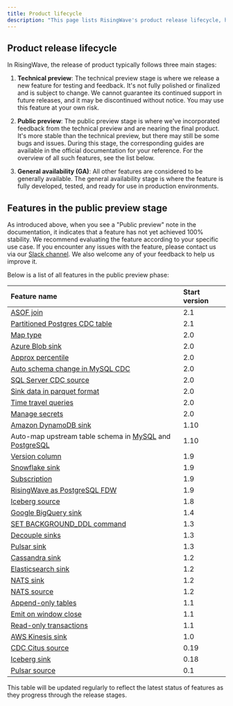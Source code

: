 ```yaml
---
title: Product lifecycle
description: "This page lists RisingWave's product release lifecycle, how RisingWave defines each stage, and a complete list of all features in the public preview stage."
---
```


## Product release lifecycle

In RisingWave, the release of product typically follows three main stages:

1.  **Technical preview**: The technical preview stage is where we release a new feature for testing and feedback. It's not fully polished or finalized and is subject to change. We cannot guarantee its continued support in future releases, and it may be discontinued without notice. You may use this feature at your own risk.

2.  **Public preview**: The public preview stage is where we've incorporated feedback from the technical preview and are nearing the final product. It's more stable than the technical preview, but there may still be some bugs and issues. During this stage, the corresponding guides are available in the official documentation for your reference. For the overview of all such features, see the list below.

3.  **General availability (GA)**: All other features are considered to be generally available. The general availability stage is where the feature is fully developed, tested, and ready for use in production environments.


## Features in the public preview stage

As introduced above, when you see a "Public preview" note in the documentation, it indicates that a feature has not yet achieved 100% stability. We recommend evaluating the feature according to your specific use case. If you encounter any issues with the feature, please contact us via our [Slack channel](https://www.risingwave.com/slack). We also welcome any of your feedback to help us improve it.

Below is a list of all features in the public preview phase:

| Feature name |  Start version |
| :-- | :-- |
| [ASOF join](/docs/current/query-syntax-join-clause/#asof-joins) | 2.1 |
| [Partitioned Postgres CDC table](/docs/current/ingest-from-postgres-cdc/) | 2.1 |
| [Map type](/docs/current/data-type-map/) | 2.0 |
| [Azure Blob sink](/docs/current/sink-to-azure-blob/) | 2.0 |
| [Approx percentile](/docs/current/sql-function-aggregate/#approx_percentile) | 2.0 |
| [Auto schema change in MySQL CDC](/docs/current/ingest-from-mysql-cdc/#automatically-change-schema) | 2.0 |
| [SQL Server CDC source](/docs/current/ingest-from-sqlserver-cdc/) | 2.0 |
| [Sink data in parquet format](/docs/current/data-delivery/#sink-data-in-parquet-format) | 2.0 |
| [Time travel queries](/docs/current/time-travel-queries/) | 2.0 |
| [Manage secrets](/docs/current/manage-secrets/) | 2.0 |
| [Amazon DynamoDB sink](../integrations/destinations/amazon-dynamodb) | 1.10 |
| Auto-map upstream table schema in [MySQL](/docs/current/ingest-from-mysql-cdc/#automatically-map-upstream-table-schema) and [PostgreSQL](/docs/current/ingest-from-postgres-cdc/#automatically-map-upstream-table-schema) | 1.10 |
| [Version column](/docs/current/sql-create-table/) | 1.9 |
| [Snowflake sink](/docs/current/sink-to-snowflake/) | 1.9 |
| [Subscription](/docs/current/subscription/) | 1.9 |
| [RisingWave as PostgreSQL FDW](/docs/current/risingwave-as-postgres-fdw/) | 1.9 |
| [Iceberg source](/docs/current/ingest-from-iceberg/) | 1.8 |
| [Google BigQuery sink](/docs/current/sink-to-bigquery/) | 1.4 |
| [SET BACKGROUND\_DDL command](/docs/current/sql-set-background-ddl/) | 1.3 |
| [Decouple sinks](/docs/current/data-delivery/#sink-decoupling) | 1.3 |
| [Pulsar sink](/docs/current/sink-to-pulsar/) | 1.3 |
| [Cassandra sink](/docs/current/sink-to-cassandra/) | 1.2 |
| [Elasticsearch sink](/docs/current/sink-to-elasticsearch/) | 1.2 |
| [NATS sink](/docs/current/sink-to-nats/) | 1.2 |
| [NATS source](/docs/current/ingest-from-nats/) | 1.2 |
| [Append-only tables](/docs/current/sql-create-table/) | 1.1 |
| [Emit on window close](/docs/current/emit-on-window-close/) | 1.1 |
| [Read-only transactions](/docs/current/sql-start-transaction/) | 1.1 |
| [AWS Kinesis sink](/docs/current/sink-to-aws-kinesis/) | 1.0 |
| [CDC Citus source](/docs/current/ingest-from-citus-cdc/) | 0.19 |
| [Iceberg sink](/docs/current/sink-to-iceberg/) | 0.18 |
| [Pulsar source](/docs/current/ingest-from-pulsar/) | 0.1 |

This table will be updated regularly to reflect the latest status of features as they progress through the release stages.
